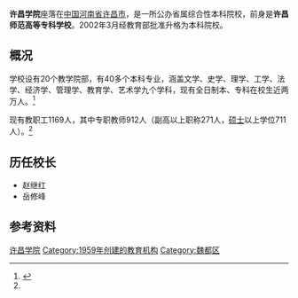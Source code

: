 {{Infobox_School
| name = 许昌学院
| other_name = Xuchang University
| image = [[File:Xuchang_University.jpg|200px]]
| motto = 
| established = 1959年（师范专科学校）
| type = 
| religion = 
| affiliation = 
| district = 许昌市
| secretary = [[郭涛_(1972年)|郭涛]]
| president = [[岳修峰|岳修峰]]<ref>{{Cite web |url=http://www.xcu.edu.cn/xrld/cjg.htm |title=现任领导 |access-date=2013-01-23 |archive-date=2013-03-26 |archive-url=https://web.archive.org/web/20130326160050/http://www.xcu.edu.cn/xrld/cjg.htm |dead-url=no }}</ref>
| house =
| faculty = 1169人
| student = 
| enrollment = 22000余人
| address = [[河南省|河南省]][[许昌市|许昌市]]八一大道88号
| tel     = (+374)2968866
| fax     = 
| mail    = 
| website = http://www.xcu.edu.cn/
}}
'''许昌学院'''座落在[[中国|中国]][[河南省|河南省]][[许昌市|许昌市]]，是一所公办省属综合性本科院校，前身是'''许昌师范高等专科学校'''。2002年3月经教育部批准升格为本科院校。

== 概况 ==
学校设有20个教学院部，有40多个本科专业，涵盖文学、史学、理学、工学、法学、经济学、管理学、教育学、艺术学九个学科，现有全日制本、专科在校生近两万人。<ref name="简介">{{cite web |url=http://www.xcu.edu.cn/xxjj.htm |language= |title=学校简介 |publisher=许昌学院 |date= |accessdate=2013年1月 |deadurl=yes |archiveurl=https://web.archive.org/web/20130120052136/http://www.xcu.edu.cn/xxjj.htm |archivedate=2013-01-20 }}</ref>

现有教职工1169人，其中专职教师912人（副高以上职称271人，[[硕士|硕士]]以上学位711人）。<ref name="简介"/>

== 历任校长 ==
* 赵继红
* 岳修峰

== 参考资料 ==
{{Reflist|2}}

{{河南高等院校|nocat}}
[[Category:许昌学院|]]
[[Category:1959年创建的教育机构|Category:1959年创建的教育机构]]
[[Category:魏都区|Category:魏都区]]